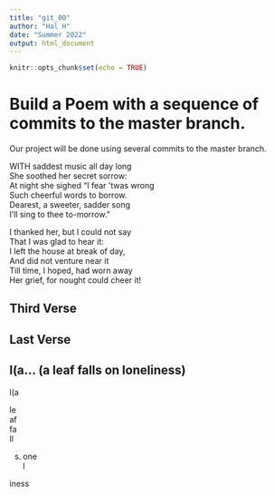 ```yaml
---
title: "git_00"
author: "Hal H"
date: "Summer 2022"
output: html_document
---
```


```r
knitr::opts_chunk$set(echo = TRUE)
```
# Build a Poem with a sequence of commits to the master branch.
Our project will be done using several commits to the master branch.
<!-- Do not modify or change any text in "!--" bracketed areas such as this --- these are instructions to
you, if you change any of this the git program will notice it and compromise your git merging strategy !-->

<!--Put the first five lines of a poem by Lewis Carrol in this section!-->

WITH saddest music all day long  
She soothed her secret sorrow:  
At night she sighed "I fear 'twas wrong  
Such cheerful words to borrow.  
Dearest, a sweeter, sadder song  
I'll sing to thee to-morrow."  
  

<!--Put the first five lines of a poem by Robert Frost here!-->

I thanked her, but I could not say  
That I was glad to hear it:  
I left the house at break of day,  
And did not venture near it  
Till time, I hoped, had worn away  
Her grief, for nought could cheer it!  
  
## Third Verse
<!--Put the first two verses of The Walrus and the Carpenter here!-->

## Last Verse
<!--Put a short poem of your choice 8-20 lines,here!-->

## l(a... (a leaf falls on loneliness)  
l(a  
  
le  
af  
fa  
ll  
  
s)    
one  
l  
  
iness  
  